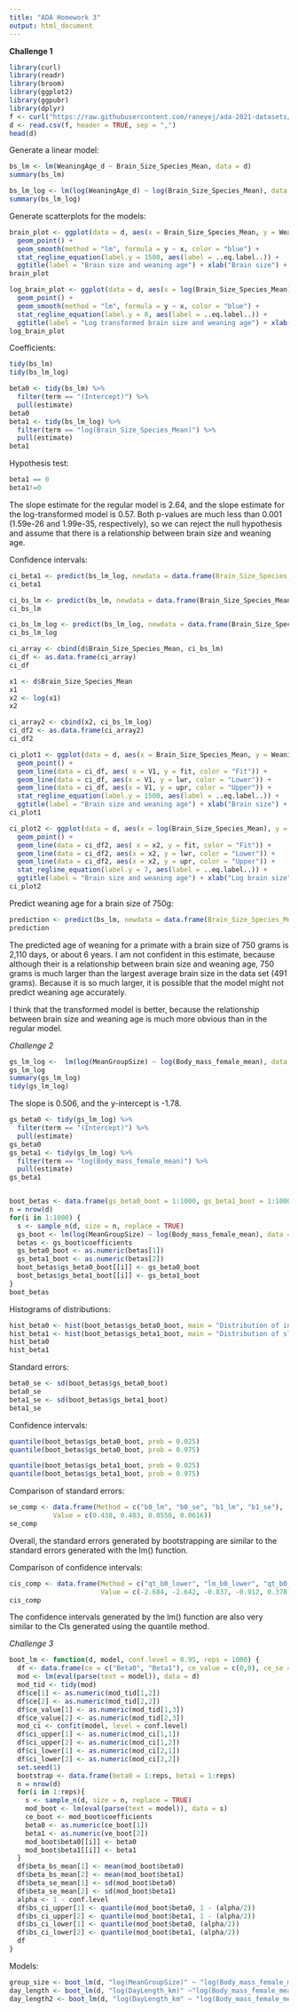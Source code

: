```yaml
---
title: "ADA Homework 3"
output: html_document
---
```


**Challenge 1**

```r
library(curl)
library(readr)
library(broom)
library(ggplot2)
library(ggpubr)
library(dplyr)
f <- curl("https://raw.githubusercontent.com/raneyej/ada-2021-datasets/main/KamilarAndCooperData.csv")
d <- read.csv(f, header = TRUE, sep = ",")
head(d)
```

Generate a linear model: 

```r
bs_lm <- lm(WeaningAge_d ~ Brain_Size_Species_Mean, data = d)
summary(bs_lm)

bs_lm_log <- lm(log(WeaningAge_d) ~ log(Brain_Size_Species_Mean), data = d)
summary(bs_lm_log)
```

Generate scatterplots for the models: 

```r
brain_plot <- ggplot(data = d, aes(x = Brain_Size_Species_Mean, y = WeaningAge_d)) + 
  geom_point() + 
  geom_smooth(method = "lm", formula = y ~ x, color = "blue") +
  stat_regline_equation(label.y = 1500, aes(label = ..eq.label..)) +
  ggtitle(label = "Brain size and weaning age") + xlab("Brain size") + ylab("Weaning age in days")
brain_plot

log_brain_plot <- ggplot(data = d, aes(x = log(Brain_Size_Species_Mean), y = log(WeaningAge_d))) +
  geom_point() +
  geom_smooth(method = "lm", formula = y ~ x, color = "blue") +
  stat_regline_equation(label.y = 8, aes(label = ..eq.label..)) +
  ggtitle(label = "Log transformed brain size and weaning age") + xlab("Log brain size") + ylab("Log weaning age in days")
log_brain_plot
```

Coefficients: 

```r
tidy(bs_lm)
tidy(bs_lm_log)

beta0 <- tidy(bs_lm) %>%
  filter(term == "(Intercept)") %>%
  pull(estimate)
beta0
beta1 <- tidy(bs_lm_log) %>%
  filter(term == "log(Brain_Size_Species_Mean)") %>%
  pull(estimate)
beta1
```

Hypothesis test: 

```r
beta1 == 0
beta1!=0
```

The slope estimate for the regular model is 2.64, and the slope estimate for the log-transformed model is 0.57. Both p-values are much less than 0.001 (1.59e-26 and 1.99e-35, respectively), so we can reject the null hypothesis and assume that there is a relationship between brain size and weaning age. 

Confidence intervals: 

```r
ci_beta1 <- predict(bs_lm_log, newdata = data.frame(Brain_Size_Species_Mean = 2.64), interval = "confidence", level = 0.90)
ci_beta1

ci_bs_lm <- predict(bs_lm, newdata = data.frame(Brain_Size_Species_Mean <- d$Brain_Size_Species_Mean), interval = "confidence", level = 0.90)
ci_bs_lm

ci_bs_lm_log <- predict(bs_lm_log, newdata = data.frame(Brain_Size_Species_Mean <- d$Brain_Size_Species_Mean), interval = "confidence", level = 0.90)
ci_bs_lm_log

ci_array <- cbind(d$Brain_Size_Species_Mean, ci_bs_lm)
ci_df <- as.data.frame(ci_array)
ci_df

x1 <- d$Brain_Size_Species_Mean
x1
x2 <- log(x1)
x2

ci_array2 <- cbind(x2, ci_bs_lm_log)
ci_df2 <- as.data.frame(ci_array2)
ci_df2

ci_plot1 <- ggplot(data = d, aes(x = Brain_Size_Species_Mean, y = WeaningAge_d)) +
  geom_point() +
  geom_line(data = ci_df, aes( x = V1, y = fit, color = "Fit")) +
  geom_line(data = ci_df, aes(x = V1, y = lwr, color = "Lower")) +
  geom_line(data = ci_df, aes(x = V1, y = upr, color = "Upper")) +
  stat_regline_equation(label.y = 1500, aes(label = ..eq.label..)) +
  ggtitle(label = "Brain size and weaning age") + xlab("Brain size") + ylab("Weaning age in days")
ci_plot1

ci_plot2 <- ggplot(data = d, aes(x = log(Brain_Size_Species_Mean), y = log(WeaningAge_d))) +
  geom_point() +
  geom_line(data = ci_df2, aes( x = x2, y = fit, color = "Fit")) +
  geom_line(data = ci_df2, aes(x = x2, y = lwr, color = "Lower")) +
  geom_line(data = ci_df2, aes(x = x2, y = upr, color = "Upper")) +
  stat_regline_equation(label.y = 7, aes(label = ..eq.label..)) +
  ggtitle(label = "Brain size and weaning age") + xlab("Log brain size") + ylab("Log weaning age in days")
ci_plot2
```

Predict weaning age for a brain size of 750g: 

```r
prediction <- predict(bs_lm, newdata = data.frame(Brain_Size_Species_Mean = 750), interval = "prediction", level = 0.90)
prediction
```

The predicted age of weaning for a primate with a brain size of 750 grams is 2,110 days, or about 6 years. I am not confident in this estimate, because although their is a relationship between brain size and weaning age, 750 grams is much larger than the largest average brain size in the data set (491 grams). Because it is so much larger, it is possible that the model might not predict weaning age accurately. 

I think that the transformed model is better, because the relationship between brain size and weaning age is much more obvious than in the regular model. 

*Challenge 2* 
```r
gs_lm_log <-  lm(log(MeanGroupSize) ~ log(Body_mass_female_mean), data = d)
gs_lm_log
summary(gs_lm_log)
tidy(gs_lm_log)
```

The slope is 0.506, and the y-intercept is -1.78. 

```r
gs_beta0 <- tidy(gs_lm_log) %>%
  filter(term == "(Intercept)") %>%
  pull(estimate)
gs_beta0
gs_beta1 <- tidy(gs_lm_log) %>%
  filter(term == "log(Body_mass_female_mean)") %>%
  pull(estimate)
gs_beta1


boot_betas <- data.frame(gs_beta0_boot = 1:1000, gs_beta1_boot = 1:1000)
n = nrow(d)
for(i in 1:1000) {
  s <- sample_n(d, size = n, replace = TRUE)
  gs_boot <- lm(log(MeanGroupSize) ~ log(Body_mass_female_mean), data = s)
  betas <- gs_boot$coefficients
  gs_beta0_boot <- as.numeric(betas[1])
  gs_beta1_boot <- as.numeric(betas[2])
  boot_betas$gs_beta0_boot[[i]] <- gs_beta0_boot
  boot_betas$gs_beta1_boot[[i]] <- gs_beta1_boot
}
boot_betas
```

Histograms of distributions: 

```r
hist_beta0 <- hist(boot_betas$gs_beta0_boot, main = "Distribution of intercepts", xlab = "β0")
hist_beta1 <- hist(boot_betas$gs_beta1_boot, main = "Distribution of slopes", xlab = "β1")
hist_beta0
hist_beta1
```

Standard errors: 

```r
beta0_se <- sd(boot_betas$gs_beta0_boot)
beta0_se
beta1_se <- sd(boot_betas$gs_beta1_boot)
beta1_se
```

Confidence intervals: 

```r
quantile(boot_betas$gs_beta0_boot, prob = 0.025)
quantile(boot_betas$gs_beta0_boot, prob = 0.975)

quantile(boot_betas$gs_beta1_boot, prob = 0.025)
quantile(boot_betas$gs_beta1_boot, prob = 0.975)
```

Comparison of standard errors: 

```r
se_comp <- data.frame(Method = c("b0_lm", "b0_se", "b1_lm", "b1_se"), 
           Value = c(0.438, 0.483, 0.0556, 0.0616))
se_comp
```

Overall, the standard errors generated by bootstrapping are similar to the standard errors generated with the lm() function.

Comparison of confidence intervals: 

```r
cis_comp <- data.frame(Method = c("qt_b0_lower", "lm_b0_lower", "qt_b0_upper", "lm_b0_upper", "qt_b1_lower", "lm_b1_lower", "qt_b1_upper", "lm_b1_upper"), 
                       Value = c(-2.684, -2.642, -0.837, -0.912, 0.378, 0.396, 0.616, 0.625))
cis_comp
```

The confidence intervals generated by the lm() function are also very similar to the CIs generated using the quantile method. 

*Challenge 3*
 
```r
boot_lm <- function(d, model, conf.level = 0.95, reps = 1000) {
  df <- data.frame(ce = c("Beta0", "Beta1"), ce_value = c(0,0), ce_se = c(0,0), ci_upper = c(0,0), ci_lower = c(0,0), beta_bs_mean = c(0,0), beta_bs_se = c(0,0), bs_ci_upper = c(0,0), cs_ci_lower = c(0,0))
  mod <- lm(eval(parse(text = model)), data = d)
  mod_tid <- tidy(mod)
  df$ce[1] <- as.numeric(mod_tid[1,2])
  df$ce[2] <- as.numeric(mod_tid[2,2])
  df$ce_value[1] <- as.numeric(mod_tid[1,3])
  df$ce_value[2] <- as.numeric(mod_tid[2,3])
  mod_ci <- confit(model, level = conf.level)
  df$ci_upper[1] <- as.numeric(mod_ci[1,1])
  df$ci_upper[2] <- as.numeric(mod_ci[1,2])
  df$ci_lower[1] <- as.numeric(mod_ci[2,1])
  df$ci_lower[2] <- as.numeric(mod_ci[2,2])
  set.seed(1)
  bootstrap <- data.frame(beta0 = 1:reps, beta1 = 1:reps)
  n = nrow(d)
  for(i in 1:reps){
    s <- sample_n(d, size = n, replace = TRUE)
    mod_boot <- lm(eval(parse(text = model)), data = s)
    ce_boot <- mod_boot$coefficients
    beta0 <- as.numeric(ce_boot[1])
    beta1 <- as.numeric(ve_boot[2])
    mod_boot$beta0[[i]] <- beta0
    mod_boot$beta1[[i]] <- beta1
  }
  df$beta_bs_mean[1] <- mean(mod_boot$beta0)
  df$beta_bs_mean[2] <- mean(mod_boot$beta1)
  df$beta_se_mean[1] <- sd(mod_boot$beta0)
  df$beta_se_mean[2] <- sd(mod_boot$beta1)
  alpha <- 1 - conf.level
  df$bs_ci_upper[1] <- quantile(mod_boot$beta0, 1 - (alpha/2))
  df$bs_ci_upper[2] <- quantile(mod_boot$beta1, 1 - (alpha/2))
  df$bs_ci_lower[1] <- quantile(mod_boot$beta0, (alpha/2))
  df$bs_ci_lower[2] <- quantile(mod_boot$beta1, (alpha/2))
  df
}
```

Models: 

```r
group_size <- boot_lm(d, "log(MeanGroupSize)" ~ "log(Body_mass_female_mean)")
day_length <- boot_lm(d, "log(DayLength_km)" ~"log(Body_mass_female_mean)")
day_length2 <- boot_lm(d, "log(DayLength_km" ~ "log(Body_mass_female_mean)" + "log(MeanGroupSize)")
```